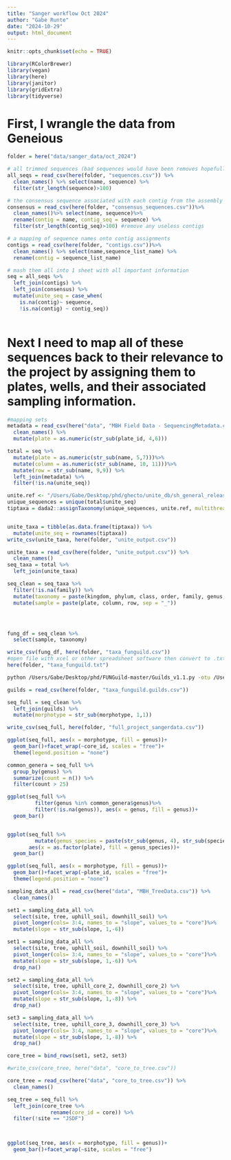 ```yaml
---
title: "Sanger workflow Oct 2024"
author: "Gabe Runte"
date: "2024-10-29"
output: html_document
---
```


```r
knitr::opts_chunk$set(echo = TRUE)

library(RColorBrewer)
library(vegan)
library(here)
library(janitor)
library(gridExtra)
library(tidyverse)

```


# First, I wrangle the data from Geneious
```r
folder = here("data/sanger_data/oct_2024")

# all trimmed sequences (bad sequences would have been removes hopefully)
all_seqs = read_csv(here(folder, "sequences.csv")) %>% 
  clean_names() %>% select(name, sequence) %>% 
  filter(str_length(sequence)>100)

# the consensus sequence associated with each contig from the assembly
consensus = read_csv(here(folder, "consensus_sequences.csv"))%>% 
  clean_names()%>% select(name, sequence)%>% 
  rename(contig = name, contig_seq = sequence) %>% 
  filter(str_length(contig_seq)>100) #remove any useless contigs

# a mapping of sequence names onto contig assignments
contigs = read_csv(here(folder, "contigs.csv"))%>% 
  clean_names() %>% select(name,sequence_list_name) %>% 
  rename(contig = sequence_list_name)

# mash them all into 1 sheet with all important information
seq = all_seqs %>% 
  left_join(contigs) %>% 
  left_join(consensus) %>% 
  mutate(unite_seq = case_when(
    is.na(contig)~ sequence, 
    !is.na(contig) ~ contig_seq))
  
```

# Next I need to map all of these sequences back to their relevance to the project by assigning them to plates, wells, and their associated sampling information. 
```r
#mapping sets 
metadata = read_csv(here("data", "MBH Field Data - SequencingMetadata.csv")) %>% 
  clean_names() %>% 
  mutate(plate = as.numeric(str_sub(plate_id, 4,6)))

total = seq %>% 
  mutate(plate = as.numeric(str_sub(name, 5,7)))%>% 
  mutate(column = as.numeric(str_sub(name, 10, 11)))%>% 
  mutate(row = str_sub(name, 9,9)) %>% 
  left_join(metadata) %>% 
  filter(!is.na(unite_seq))

```

```r
unite.ref <- "/Users/Gabe/Desktop/phd/ghecto/unite_db/sh_general_release_s_10.05.2021/sh_general_release_dynamic_s_10.05.2021.fasta"
unique_sequences = unique(total$unite_seq)
tiptaxa = dada2::assignTaxonomy(unique_sequences, unite.ref, multithread = TRUE, tryRC = TRUE)


unite_taxa = tibble(as.data.frame(tiptaxa)) %>% 
  mutate(unite_seq = rownames(tiptaxa))
write_csv(unite_taxa, here(folder, "unite_output.csv"))

```

```r
unite_taxa = read_csv(here(folder, "unite_output.csv")) %>% 
  clean_names()
seq_taxa = total %>% 
  left_join(unite_taxa)

seq_clean = seq_taxa %>% 
  filter(!is.na(family)) %>% 
  mutate(taxonomy = paste(kingdom, phylum, class, order, family, genus, species, sep = ";")) %>% 
  mutate(sample = paste(plate, column, row, sep = "_"))




fung_df = seq_clean %>% 
  select(sample, taxonomy)

write_csv(fung_df, here(folder, "taxa_funguild.csv"))
#open file with xcel or other spreadsheet software then convert to .txt file at same file path (see below)
here(folder, "taxa_funguild.txt")
```
 

```bash

python /Users/Gabe/Desktop/phd/FUNGuild-master/Guilds_v1.1.py -otu /Users/Gabe/Desktop/phd/mbh/data/sanger_data/oct_2024/taxa_funguild.txt

```
 
 
```r
guilds = read_csv(here(folder, "taxa_funguild.guilds.csv"))

seq_full = seq_clean %>% 
  left_join(guilds) %>% 
  mutate(morphotype = str_sub(morphotype, 1,1))

write_csv(seq_full, here(folder, "full_project_sangerdata.csv"))
```


```r
ggplot(seq_full, aes(x = morphotype, fill = genus))+
  geom_bar()+facet_wrap(~core_id, scales = "free")+
  theme(legend.position = "none")

common_genera = seq_full %>% 
  group_by(genus) %>% 
  summarize(count = n()) %>% 
  filter(count > 25)

ggplot(seq_full %>% 
         filter(genus %in% common_genera$genus)%>% 
         filter(!is.na(genus)), aes(x = genus, fill = genus))+
  geom_bar()


ggplot(seq_full %>% 
         mutate(genus_species = paste(str_sub(genus, 4), str_sub(species, 4), sep = "_")), 
       aes(x = as.factor(plate), fill = genus_species))+
  geom_bar()

ggplot(seq_full, aes(x = morphotype, fill = genus))+
  geom_bar()+facet_wrap(~plate_id, scales = "free")+
  theme(legend.position = "none")
```

```r
sampling_data_all = read_csv(here("data", "MBH_TreeData.csv")) %>% 
  clean_names()

set1 = sampling_data_all %>% 
  select(site, tree, uphill_soil, downhill_soil) %>% 
  pivot_longer(cols= 3:4, names_to = "slope", values_to = "core")%>% 
  mutate(slope = str_sub(slope, 1,-6))

set1 = sampling_data_all %>% 
  select(site, tree, uphill_soil, downhill_soil) %>% 
  pivot_longer(cols= 3:4, names_to = "slope", values_to = "core")%>% 
  mutate(slope = str_sub(slope, 1,-6)) %>% 
  drop_na()

set2 = sampling_data_all %>% 
  select(site, tree, uphill_core_2, downhill_core_2) %>% 
  pivot_longer(cols= 3:4, names_to = "slope", values_to = "core")%>% 
  mutate(slope = str_sub(slope, 1,-8)) %>% 
  drop_na()

set3 = sampling_data_all %>% 
  select(site, tree, uphill_core_3, downhill_core_3) %>% 
  pivot_longer(cols= 3:4, names_to = "slope", values_to = "core")%>% 
  mutate(slope = str_sub(slope, 1,-8)) %>% 
  drop_na()

core_tree = bind_rows(set1, set2, set3)

#write_csv(core_tree, here("data", "core_to_tree.csv"))
```


```r
core_tree = read_csv(here("data", "core_to_tree.csv")) %>% 
  clean_names()

seq_tree = seq_full %>% 
  left_join(core_tree %>% 
              rename(core_id = core)) %>% 
  filter(!site == "JSDF")



ggplot(seq_tree, aes(x = morphotype, fill = genus))+
  geom_bar()+facet_wrap(~site, scales = "free")
```


